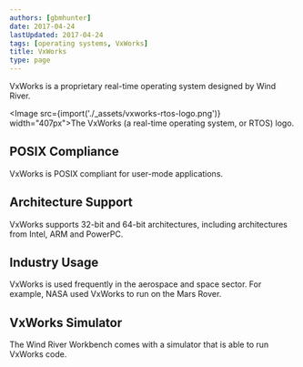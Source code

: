 ```yaml
---
authors: [gbmhunter]
date: 2017-04-24
lastUpdated: 2017-04-24
tags: [operating systems, VxWorks]
title: VxWorks
type: page
---
```


<WarningIsNotes />

VxWorks is a proprietary real-time operating system designed by Wind River.

<Image src={import('./_assets/vxworks-rtos-logo.png')} width="407px">The VxWorks (a real-time operating system, or RTOS) logo.</Image>

## POSIX Compliance

VxWorks is POSIX compliant for user-mode applications.

## Architecture Support

VxWorks supports 32-bit and 64-bit architectures, including architectures from Intel, ARM and PowerPC.

## Industry Usage

VxWorks is used frequently in the aerospace and space sector. For example, NASA used VxWorks to run on the Mars Rover.

## VxWorks Simulator

The Wind River Workbench comes with a simulator that is able to run VxWorks code.
